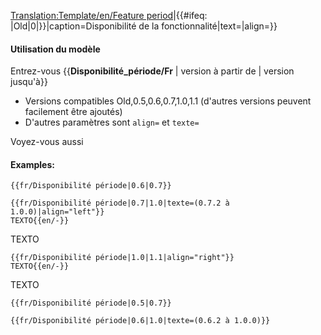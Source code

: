 <noinclude>[[Translation:Template/en/Feature period]]</noinclude><includeonly>{{en/VersionBox|{{#ifeq: {{{1|}}}|Old|0|{{{1|}}}}}|{{#ifeq: {{{2|}}}|Old|0|{{{2|}}}}}|caption=Disponibilité de la fonctionnalité|text={{{texte|}}}|align={{{align|center}}}}}</includeonly><noinclude>

==== Utilisation du modèle====
Entrez-vous <nowiki>{{</nowiki>'''Disponibilité_période/Fr'''<nowiki> | version à partir de | version jusqu'à}}</nowiki>
*Versions compatibles Old,0.5,0.6,0.7,1.0,1.1 (d'autres versions peuvent facilement être ajoutés)
*D'autres paramètres sont <code>align=</code> et <code>texte=</code>
Voyez-vous aussi {{en/S|fr/Disponibilité}}

====Examples:====
<pre>{{fr/Disponibilité période|0.6|0.7}}</pre>
{{fr/Disponibilité période|0.6|0.7}}
<pre>{{fr/Disponibilité période|0.7|1.0|texte=(0.7.2 à 1.0.0)|align="left"}}
TEXTO{{en/-}}</pre>
{{fr/Disponibilité période|0.7|1.0|texte=(0.7.2 à 1.0.0)|align="left"}}
TEXTO{{en/-}}
<pre>{{fr/Disponibilité période|1.0|1.1|align="right"}}
TEXTO{{en/-}}</pre>
{{fr/Disponibilité période|1.0|1.1|align="right"}}
TEXTO{{en/-}}
<pre>{{fr/Disponibilité période|0.5|0.7}}</pre>
{{fr/Disponibilité période|0.5|0.7}}
<pre>{{fr/Disponibilité période|0.6|1.0|texte=(0.6.2 à 1.0.0)}}</pre>
{{fr/Disponibilité période|0.6|1.0|texte=(0.6.2 à 1.0.0)}}


</noinclude>